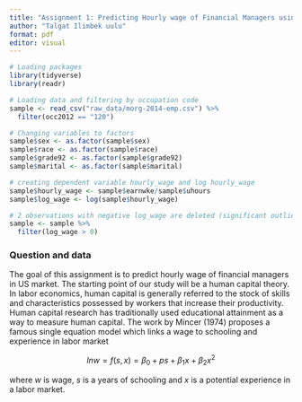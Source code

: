 ```yaml
---
title: "Assignment 1: Predicting Hourly wage of Financial Managers using Linear Regressions "
author: "Talgat Ilimbek uulu"
format: pdf
editor: visual
---
```


```r
# Loading packages
library(tidyverse)
library(readr)
```

```r
# Loading data and filtering by occupation code
sample <- read_csv("raw_data/morg-2014-emp.csv") %>% 
  filter(occ2012 == "120")
```

```r

# Changing variables to factors
sample$sex <- as.factor(sample$sex)
sample$race <- as.factor(sample$race)
sample$grade92 <- as.factor(sample$grade92)
sample$marital <- as.factor(sample$marital)

# creating dependent variable hourly_wage and log hourly_wage
sample$hourly_wage <- sample$earnwke/sample$uhours
sample$log_wage <- log(sample$hourly_wage)

```

```r

# 2 observations with negative log_wage are deleted (significant outliers and highly likely to be errors)
sample <- sample %>% 
  filter(log_wage > 0)

```

### Question and data

The goal of this assignment is to predict hourly wage of financial managers in US market. The starting point of our study will be a human capital theory. In labor economics, human capital is generally referred to the stock of skills and characteristics possessed by workers that increase their productivity. Human capital research has traditionally used educational attainment as a way to measure human capital. The work by Mincer (1974) proposes a famous single equation model which links a wage to schooling and experience in labor market

$$lnw = f(s,x) = \beta_0 + ps + \beta_1x + \beta_2x^2$$

where $w$ is wage, $s$ is a years of schooling and $x$ is a potential experience in a labor market.
